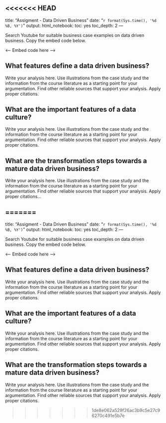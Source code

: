 <<<<<<< HEAD
---
title: "Assigment - Data Driven Business"
date: "`r format(Sys.time(), '%d %B, %Y')`"
output:
  html_notebook:
    toc: yes
    toc_depth: 2
---

Search Youtube for suitable business case examples on data driven business. Copy the embed code below.

<---- Embed code here ---->


## What features define a data driven business?

Write your analysis here. Use illustrations from the case study and the information from the course literature as a starting point for your argumentation. Find other reliable sources that support your analysis. Apply proper citations. 

## What are the important features of a data culture?

Write your analysis here. Use illustrations from the case study and the information from the course literature as a starting point for your argumentation. Find other reliable sources that support your analysis. Apply proper citations.

## What are the transformation steps towards a mature data driven business?
Write your analysis here. Use illustrations from the case study and the information from the course literature as a starting point for your argumentation. Find other reliable sources that support your analysis. Apply proper citations...



=======
---
title: "Assigment - Data Driven Business"
date: "`r format(Sys.time(), '%d %B, %Y')`"
output:
  html_notebook:
    toc: yes
    toc_depth: 2
---

Search Youtube for suitable business case examples on data driven business. Copy the embed code below.

<---- Embed code here ---->


## What features define a data driven business?

Write your analysis here. Use illustrations from the case study and the information from the course literature as a starting point for your argumentation. Find other reliable sources that support your analysis. Apply proper citations. 

## What are the important features of a data culture?

Write your analysis here. Use illustrations from the case study and the information from the course literature as a starting point for your argumentation. Find other reliable sources that support your analysis. Apply proper citations.

## What are the transformation steps towards a mature data driven business?
Write your analysis here. Use illustrations from the case study and the information from the course literature as a starting point for your argumentation. Find other reliable sources that support your analysis. Apply proper citations.

>>>>>>> 1de8e062a529f26ac3b9c5e27c96270c491e5b7e
